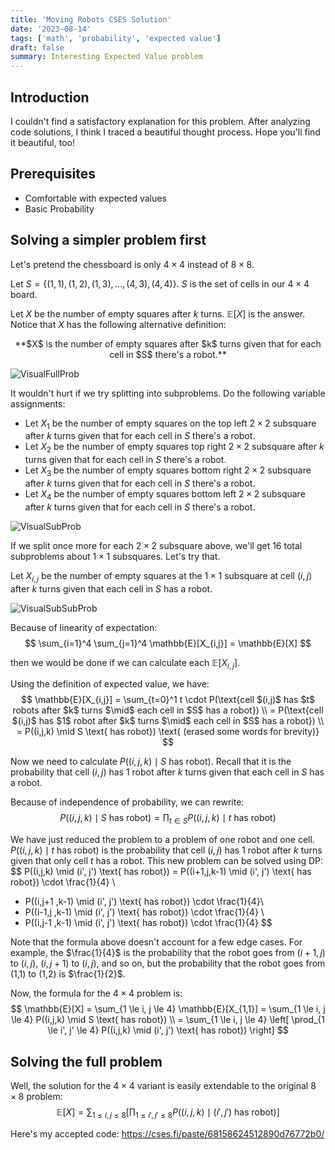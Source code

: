 ```yaml
---
title: 'Moving Robots CSES Solution'
date: '2023-08-14'
tags: ['math', 'probability', 'expected value']
draft: false
summary: Interesting Expected Value problem
---
```


## Introduction

I couldn't find a satisfactory explanation for this problem. After analyzing code solutions, I think I traced a beautiful thought process. Hope you'll find it beautiful, too!

## Prerequisites
* Comfortable with expected values
* Basic Probability

## Solving a simpler problem first
Let's pretend the chessboard is only $4 \times 4$ instead of $8 \times 8$.

Let $S = \{ (1,1), (1,2), (1,3), \dots, (4,3), (4,4)\}$. $S$ is the set of cells in our $4 \times 4$ board.

Let $X$ be the number of empty squares after $k$ turns. $\mathbb{E}[X]$ is the answer. Notice that $X$ has the following alternative definition:

<div align="center">
**$X$ is the number of empty squares after $k$ turns given that for each cell in $S$ there's a robot.**
</div>

![VisualFullProb](/static/images/moving-robots-cses/XFullProb.png)

It wouldn't hurt if we try splitting into subproblems. Do the following variable assignments:
* Let $X_1$ be the number of empty squares on the top left $2 \times 2$ subsquare after $k$ turns given that for each cell in $S$ there's a robot.
* Let $X_2$ be the number of empty squares top right $2 \times 2$ subsquare after $k$ turns given that for each cell in $S$ there's a robot.
* Let $X_3$ be the number of empty squares bottom right $2 \times 2$ subsquare after $k$ turns given that for each cell in $S$ there's a robot.
* Let $X_4$ be the number of empty squares bottom left $2 \times 2$ subsquare after $k$ turns given that for each cell in $S$ there's a robot.

![VisualSubProb](/static/images/moving-robots-cses/XSubProb.png)

If we split once more for each $2 \times 2$ subsquare above, we'll get $16$ total subproblems about $1 \times 1$ subsquares. Let's try that.

Let $X_{i,j}$ be the number of empty squares at the $1 \times 1$ subsquare at cell $(i,j)$ after $k$ turns given that each cell in $S$ has a robot.

![VisualSubSubProb](/static/images/moving-robots-cses/XSubSubProb.png)

Because of linearity of expectation:
$$
\sum_{i=1}^4 \sum_{j=1}^4 \mathbb{E}[X_{i,j}] = \mathbb{E}[X]
$$

then we would be done if we can calculate each $\mathbb{E}[X_{i,j}]$.

Using the definition of expected value, we have:
$$
\mathbb{E}[X_{i,j}] = \sum_{t=0}^1 t \cdot P(\text{cell $(i,j)$ has $t$ robots after $k$ turns $\mid$ each cell in $S$ has a robot}) \\
= P(\text{cell $(i,j)$ has $1$ robot after $k$ turns $\mid$ each cell in $S$ has a robot}) \\
= P((i,j,k) \mid S \text{ has robot}) \text{ (erased some words for brevity)}
$$

Now we need to calculate $P((i,j,k) \mid S \text{ has robot})$. Recall that it is the probability that cell $(i,j)$ has 1 robot after $k$ turns given that each cell in $S$ has a robot.

Because of independence of probability, we can rewrite:
$$
P((i,j,k) \mid S \text{ has robot}) = \prod_{t \in S} P((i,j,k) \mid t \text{ has robot})
$$

We have just reduced the problem to a problem of one robot and one cell. $P((i,j,k) \mid t \text{ has robot})$ is the probability that cell $(i,j)$ has 1 robot after $k$ turns given that only cell $t$ has a robot. This new problem can be solved using DP:
$$
P((i,j,k) \mid (i', j') \text{ has robot}) = P((i+1,j,k-1) \mid (i', j') \text{ has robot}) \cdot \frac{1}{4} \\
+ P((i,j+1 ,k-1) \mid (i', j') \text{ has robot}) \cdot \frac{1}{4}\\
+ P((i-1,j ,k-1) \mid (i', j') \text{ has robot}) \cdot \frac{1}{4} \\
+ P((i,j-1 ,k-1) \mid (i', j') \text{ has robot}) \cdot \frac{1}{4}
$$

Note that the formula above doesn't account for a few edge cases. For example, the $\frac{1}{4}$ is the probability that the robot goes from $(i+1,j)$ to $(i,j)$, $(i,j+1)$ to $(i,j)$, and so on, but the probability that the robot goes from (1,1) to (1,2) is $\frac{1}{2}$.

Now, the formula for the $4 \times 4$ problem is:
$$
\mathbb{E}[X] = \sum_{1 \le i, j \le 4} \mathbb{E}[X_{1,1}] = \sum_{1 \le i, j \le 4} P((i,j,k) \mid S \text{ has robot}) \\
= \sum_{1 \le i, j \le 4} \left[ \prod_{1 \le i', j' \le 4} P((i,j,k) \mid (i', j') \text{ has robot}) \right]
$$

## Solving the full problem
Well, the solution for the $4 \times 4$ variant is easily extendable to the original $8 \times 8$ problem:
$$
\mathbb{E}[X] = \sum_{1 \le i, j \le 8} \left[ \prod_{1 \le i', j' \le 8} P((i,j,k) \mid (i', j') \text{ has robot}) \right]
$$

Here's my accepted code: https://cses.fi/paste/68158624512890d76772b0/